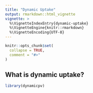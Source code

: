 ```yaml
---
title: "Dynamic Uptake"
output: rmarkdown::html_vignette
vignette: >
  %\VignetteIndexEntry{dynamic-uptake}
  %\VignetteEngine{knitr::rmarkdown}
  %\VignetteEncoding{UTF-8}
---
```


```r
knitr::opts_chunk$set(
  collapse = TRUE,
  comment = "#>"
)
```

## What is dynamic uptake?

```r
library(dynamicpv)
```
